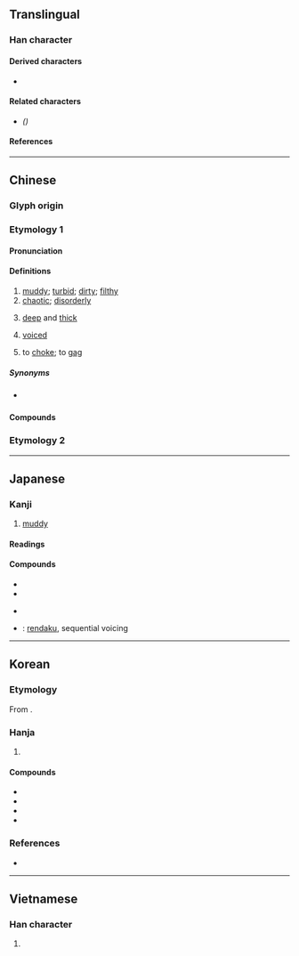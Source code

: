 {{also|浊}}
{{character info}}
==Translingual==

===Han character===
{{Han char|rn=85|rad=水|as=13|sn=16|four=36127|canj=EWLI|ids=⿰氵蜀}}

====Derived characters====
* {{l|mul|[[𢹅]], [[𤅴]]}}

====Related characters====
* {{l|mul|[[浊]]}} ''({{w|Simplified Chinese}})''

====References====
{{Han ref|kx=0654.190|dkj=18440|dj=1064.160|hdz=31758.030|uh=6FC1}}

----

==Chinese==
{{zh-forms|s=浊}}

===Glyph origin===
{{Han etym}}

===Etymology 1===

====Pronunciation====
{{zh-pron
|m=zhuó
|c=zuk6
|mn=qz,tw,xm,zz:ta̍k/qz,tw,xm,zz:cho̍k
|mn_note=ta̍k - vernacular; cho̍k - literary
|mn-t=zuag8
|mc=y
|oc=y
|cat=
}}

====Definitions====
{{zh-hanzi}}

# [[muddy]]; [[turbid]]; [[dirty]]; [[filthy]]
# [[chaotic]]; [[disorderly]]
# {{lb|zh|of voice}} [[deep]] and [[thick]]
# {{lb|zh|phonetics|of consonants}} [[voiced]]
# {{lb|zh|Cantonese}} to [[choke]]; to [[gag]]

=====Synonyms=====
* {{sense|to choke}} {{zh-l|嗆}}

====Compounds====
{{zh-der|乳濁液|五濁惡世|凡胎濁骨|十清九濁|惡濁|懸濁液|揚清抑濁|揚清激濁|汙濁|淟濁|混濁|清塵濁水|清渭濁涇|清濁|清濁同流|清聖濁賢|渾濁|溷濁|激濁揚清|濁世|濁母|濁氣|濁水|濁水溪|濁流|濁涇清渭|濁物|濁聲|濁聲母|濁質凡姿|濁酒|濁酒粗食|濁醪|濁音|濁骨凡胎|白濁|稠濁|紛濁|舉世混濁|行濁言清|言清行濁|貪濁有狀}}

===Etymology 2===
{{zh-see|醪|v|{{qualifier|Min Nan}} dirty}}

----

==Japanese==

===Kanji===
{{ja-kanji|grade=c|rs=水13}}

# [[muddy]]

====Readings====
{{ja-readings
|goon=じょく<ぢよく
|kanon=たく
|kanyoon=だく
|kun=にご-す, にご-り, にご-る
}}

====Compounds====
{{top2}}
* {{ja-r|濁音|だくおん}}
* {{ja-r|濁点|だくてん}}
{{mid2}}
* {{ja-r|半濁点|はんだくてん}}
* {{ja-r|連濁|れんだく}}: [[rendaku]], sequential voicing
{{bottom}}

----

==Korean==

===Etymology===
From {{der|ko|ltc|-}} {{ltc-l|濁|id=1}}. {{hanja-hunmong|탁〮|thak|雜語#하01A}}

===Hanja===
{{ko-hanja-search}}
{{ko-hanja|흐리다|흐릴|탁}}

# {{hanja form of|탁|[[muddy]], [[cloudy]]}}

====Compounds====
{{top2}}
* {{ko-l|혼탁|being [[muddy]]; [[turbid]]|[[混濁]]/[[溷濁]]/[[渾濁]]}}
* {{ko-l|탁류|[[muddy]] [[current]]; [[turbid]] [[water]]s|濁流}}
* {{ko-l|^탁주|[[Takju]], Korean unfiltered rice wine|濁酒}}
* {{ko-l|둔탁|being [[blunt]]; [[dull]]|鈍濁}}
{{bottom}}

===References===
* {{R:hanjadoc|6470}}

----

==Vietnamese==

===Han character===
{{vi-readings|reading=trọc, đục, rục, sộc, chọc, trạc, trọa, trộc, trậc|rs=水13}}

# {{rfdef|vi|sort=水13}}